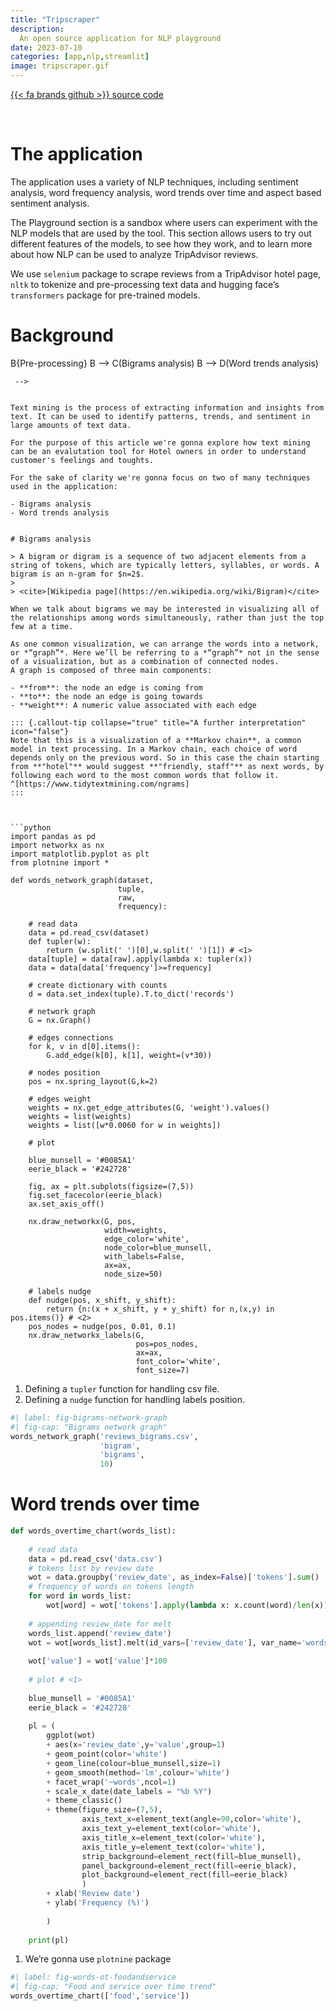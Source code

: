 ```yaml
---
title: "Tripscraper"
description: 
  An open source application for NLP playground
date: 2023-07-10
categories: [app,nlp,streamlit]
image: tripscraper.gif
---
```


[{{< fa brands github >}} source code](https://github.com/carminemnc/tripscraper){.btn}

<br>

# The application

The application uses a variety of NLP techniques, including sentiment analysis, word frequency analysis, word trends over time and aspect based sentiment analysis.

The Playground section is a sandbox where users can experiment with the NLP models that are used by the tool. This section allows users to try out different features of the models, to see how they work, and to learn more about how NLP can be used to analyze TripAdvisor reviews.

We use `selenium` package to scrape reviews from a TripAdvisor hotel page, `nltk` to tokenize and pre-processing text data and hugging face's `transformers` package for pre-trained models.

# Background
<!-- 
```mermaid
%%| label: fig-pipeline
%%| fig-cap: "Data pipeline"
flowchart LR
    A(Data extraction) --> B{Pre-processing}
    B --> C(Bigrams analysis)
    B --> D(Word trends analysis)

```
 -->


Text mining is the process of extracting information and insights from text. It can be used to identify patterns, trends, and sentiment in large amounts of text data.

For the purpose of this article we're gonna explore how text mining can be an evalutation tool for Hotel owners in order to understand customer's feelings and toughts.

For the sake of clarity we're gonna focus on two of many techniques used in the application:

- Bigrams analysis
- Word trends analysis


# Bigrams analysis

> A bigram or digram is a sequence of two adjacent elements from a string of tokens, which are typically letters, syllables, or words. A bigram is an n-gram for $n=2$.
>
> <cite>[Wikipedia page](https://en.wikipedia.org/wiki/Bigram)</cite>

When we talk about bigrams we may be interested in visualizing all of the relationships among words simultaneously, rather than just the top few at a time. 

As one common visualization, we can arrange the words into a network, or *“graph”*. Here we’ll be referring to a *“graph”* not in the sense of a visualization, but as a combination of connected nodes.
A graph is composed of three main components:

- **from**: the node an edge is coming from
- **to**: the node an edge is going towards
- **weight**: A numeric value associated with each edge

::: {.callout-tip collapse="true" title="A further interpretation" icon="false"}
Note that this is a visualization of a **Markov chain**, a common model in text processing. In a Markov chain, each choice of word depends only on the previous word. So in this case the chain starting from **"hotel"** would suggest **"friendly, staff"** as next words, by following each word to the most common words that follow it.   ^[https://www.tidytextmining.com/ngrams]
:::



```python
import pandas as pd
import networkx as nx
import matplotlib.pyplot as plt
from plotnine import *

def words_network_graph(dataset,
                        tuple,
                        raw,
                        frequency):
    
    # read data
    data = pd.read_csv(dataset)   
    def tupler(w):
        return (w.split(' ')[0],w.split(' ')[1]) # <1>
    data[tuple] = data[raw].apply(lambda x: tupler(x)) 
    data = data[data['frequency']>=frequency]

    # create dictionary with counts
    d = data.set_index(tuple).T.to_dict('records')

    # network graph
    G = nx.Graph()

    # edges connections
    for k, v in d[0].items():
        G.add_edge(k[0], k[1], weight=(v*30))

    # nodes position
    pos = nx.spring_layout(G,k=2)

    # edges weight
    weights = nx.get_edge_attributes(G, 'weight').values()
    weights = list(weights)
    weights = list([w*0.0060 for w in weights])
    
    # plot
    
    blue_munsell = '#0085A1'
    eerie_black = '#242728'
    
    fig, ax = plt.subplots(figsize=(7,5))
    fig.set_facecolor(eerie_black)
    ax.set_axis_off()
    
    nx.draw_networkx(G, pos,
                     width=weights,
                     edge_color='white',
                     node_color=blue_munsell,
                     with_labels=False,
                     ax=ax,
                     node_size=50)
    
    # labels nudge
    def nudge(pos, x_shift, y_shift):
        return {n:(x + x_shift, y + y_shift) for n,(x,y) in pos.items()} # <2>
    pos_nodes = nudge(pos, 0.01, 0.1)
    nx.draw_networkx_labels(G, 
                            pos=pos_nodes, 
                            ax=ax,
                            font_color='white',
                            font_size=7)
```

1. Defining a `tupler` function for handling csv file.
2. Defining a `nudge` function for handling labels position.

```python
#| label: fig-bigrams-network-graph
#| fig-cap: "Bigrams network graph"
words_network_graph('reviews_bigrams.csv',
                    'bigram',
                    'bigrams',
                    10)
```

# Word trends over time


```python
def words_overtime_chart(words_list):
    
    # read data
    data = pd.read_csv('data.csv')
    # tokens list by review date
    wot = data.groupby('review_date', as_index=False)['tokens'].sum()
    # frequency of words on tokens length
    for word in words_list:
        wot[word] = wot['tokens'].apply(lambda x: x.count(word)/len(x))
        
    # appending review_date for melt    
    words_list.append('review_date')
    wot = wot[words_list].melt(id_vars=['review_date'], var_name='words', value_name='value')
    
    wot['value'] = wot['value']*100
    
    # plot # <1>
    
    blue_munsell = '#0085A1'
    eerie_black = '#242728'
    
    pl = (
        ggplot(wot) 
        + aes(x='review_date',y='value',group=1)
        + geom_point(color='white')
        + geom_line(colour=blue_munsell,size=1)
        + geom_smooth(method='lm',colour='white')
        + facet_wrap('~words',ncol=1)
        + scale_x_date(date_labels = "%b %Y")
        + theme_classic()
        + theme(figure_size=(7,5),
                axis_text_x=element_text(angle=90,color='white'),
                axis_text_y=element_text(color='white'),
                axis_title_x=element_text(color='white'),
                axis_title_y=element_text(color='white'),
                strip_background=element_rect(fill=blue_munsell),
                panel_background=element_rect(fill=eerie_black),
                plot_background=element_rect(fill=eerie_black)
                )
        + xlab('Review date')
        + ylab('Frequency (%)')
        
        )
    
    print(pl)
```


1. We're gonna use `plotnine` package

```python
#| label: fig-words-ot-foodandservice
#| fig-cap: "Food and service over time trend"
words_overtime_chart(['food','service'])
```

